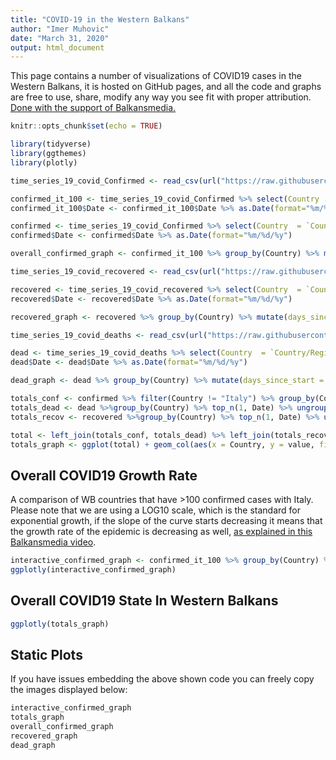 ```yaml
---
title: "COVID-19 in the Western Balkans"
author: "Imer Muhovic"
date: "March 31, 2020"
output: html_document
---
```


This page contains a number of visualizations of COVID19 cases in the Western Balkans, it is hosted on GitHub pages, and all the code and graphs are free to use, share, modify any way you see fit with proper attribution. [Done with the support of Balkansmedia.](http://balkansmedia.org/)


```r
knitr::opts_chunk$set(echo = TRUE)

library(tidyverse)
library(ggthemes)
library(plotly)
```



```r

time_series_19_covid_Confirmed <- read_csv(url("https://raw.githubusercontent.com/CSSEGISandData/COVID-19/master/csse_covid_19_data/csse_covid_19_time_series/time_series_covid19_confirmed_global.csv"))

confirmed_it_100 <- time_series_19_covid_Confirmed %>% select(Country  = `Country/Region`, everything(), -Lat, -Long, -`Province/State`) %>% pivot_longer(-Country, "Date") %>% filter(Country %in% c('Serbia', "Bosnia and Herzegovina", "Croatia", "Slovenia", "North Macedonia", "Kosovo", "Albania", "Montenegro", "Italy")) %>% filter(value > 100)
confirmed_it_100$Date <- confirmed_it_100$Date %>% as.Date(format="%m/%d/%y")

confirmed <- time_series_19_covid_Confirmed %>% select(Country  = `Country/Region`, everything(), -Lat, -Long, -`Province/State`) %>% pivot_longer(-Country, "Date") %>% filter(Country %in% c('Serbia', "Bosnia and Herzegovina", "Croatia", "Slovenia", "North Macedonia", "Kosovo", "Albania", "Montenegro", "Italy")) %>% filter(value > 0)
confirmed$Date <- confirmed$Date %>% as.Date(format="%m/%d/%y")

overall_confirmed_graph <- confirmed_it_100 %>% group_by(Country) %>% mutate(days_since_start = difftime(Date, min(Date), units = "days")) %>% filter(days_since_start < 21) %>% ggplot(aes(days_since_start, value, color = Country)) + geom_line(size = 2) + theme_wsj() + theme(legend.text = element_text(size = 12), plot.title = element_text(size = 14, hjust = 0.5), plot.subtitle = element_text(size = 10)) + scale_color_brewer(palette = "Paired") + labs(title = "Number of cases of COVID19 in Western Balkans \n since 100th reported case", caption ="Data source:https://github.com/CSSEGISandData/COVID-19/", subtitle = "By: Imer Muhovic @imerm1", x = "Days since 100th confirmed case") + scale_y_log10()
```


```r
time_series_19_covid_recovered <- read_csv(url("https://raw.githubusercontent.com/CSSEGISandData/COVID-19/master/csse_covid_19_data/csse_covid_19_time_series/time_series_covid19_recovered_global.csv"))

recovered <- time_series_19_covid_recovered %>% select(Country  = `Country/Region`, everything(), -Lat, -Long, -`Province/State`) %>% pivot_longer(-Country, "Date") %>% filter(Country %in% c('Serbia', "Bosnia and Herzegovina", "Croatia", "Slovenia", "North Macedonia", "Kosovo", "Albania", "Montenegro")) %>% filter(value > 0)
recovered$Date <- recovered$Date %>% as.Date(format="%m/%d/%y")

recovered_graph <- recovered %>% group_by(Country) %>% mutate(days_since_start = difftime(Date, min(Date), units = "days")) %>% ggplot(aes(days_since_start, value, color = Country)) + geom_line(size = 2) + theme_wsj() + theme(legend.text = element_text(size = 12), plot.title = element_text(size = 14, hjust = 0.5), plot.subtitle = element_text(size = 10)) + scale_color_brewer(palette = "Paired") + labs(title = "Number of recoveries from COVID19 in Western Balkans", caption ="Data source:https://github.com/CSSEGISandData/COVID-19/", subtitle = "By: Imer Muhovic @imerm1", x = "Days since first recovery")

```

```r
time_series_19_covid_deaths <- read_csv(url("https://raw.githubusercontent.com/CSSEGISandData/COVID-19/master/csse_covid_19_data/csse_covid_19_time_series/time_series_covid19_deaths_global.csv"))

dead <- time_series_19_covid_deaths %>% select(Country  = `Country/Region`, everything(), -Lat, -Long, -`Province/State`) %>% pivot_longer(-Country, "Date") %>% filter(Country %in% c('Serbia', "Bosnia and Herzegovina", "Croatia", "Slovenia", "North Macedonia", "Kosovo", "Albania", "Montenegro")) %>% filter(value > 0)
dead$Date <- dead$Date %>% as.Date(format="%m/%d/%y")

dead_graph <- dead %>% group_by(Country) %>% mutate(days_since_start = difftime(Date, min(Date), units = "days")) %>% ggplot(aes(days_since_start, value, color = Country)) + geom_line(size = 2) + theme_wsj() + theme(legend.text = element_text(size = 12), plot.title = element_text(size = 14, hjust = 0.5), plot.subtitle = element_text(size = 10)) + scale_color_brewer(palette = "Paired") + labs(title = "Number of deaths from COVID19 in Western Balkans", caption ="Data source:https://github.com/CSSEGISandData/COVID-19/", subtitle = "By: Imer Muhovic @imerm1", x = "Days since first death")
```

```r
totals_conf <- confirmed %>% filter(Country != "Italy") %>% group_by(Country) %>% top_n(1, Date) %>% ungroup() %>% select(everything(), confirmed = value, - Date)
totals_dead <- dead %>%group_by(Country) %>% top_n(1, Date) %>% ungroup() %>% select(everything(), dead = value, -Date)
totals_recov <- recovered %>%group_by(Country) %>% top_n(1, Date) %>% ungroup() %>% select(everything(), recovered = value, -Date)

total <- left_join(totals_conf, totals_dead) %>% left_join(totals_recov) %>% pivot_longer(c(confirmed, dead, recovered))
totals_graph <- ggplot(total) + geom_col(aes(x = Country, y = value, fill = name))  + scale_fill_manual(values = c("dead"="#E41A1C", "confirmed"="#377EB8","recovered"= "#4DAF4A")) + theme_clean() + labs(title = "Western Balkans COVID19 current state", fill="") + ylab("") + xlab("") + theme(axis.text.x = element_text(angle=45, hjust = 1))

```

## Overall COVID19 Growth Rate

A comparison of WB countries that have >100 confirmed cases with Italy. Please note that we are using a LOG10 scale, which is the standard for exponential growth, if the slope of the curve starts decreasing it means that the growth rate of the epidemic is decreasing as well, [as explained in this Balkansmedia video](https://www.youtube.com/watch?v=nHoJ_hICzyM&t=2s).

```r

interactive_confirmed_graph <- confirmed_it_100 %>% group_by(Country) %>% filter(value > 100) %>% mutate(days_since_start = difftime(Date, min(Date), units = "days")) %>% filter(days_since_start < 21) %>% ggplot(aes(days_since_start, value, color = Country)) + geom_line(size = 2) + scale_y_log10() + theme_clean() + scale_color_brewer(palette = "Paired") + labs(title = "Number of cases of COVID19 in Western Balkans \n since 100th confirmed case", caption ="Data source:https://github.com/CSSEGISandData/COVID-19/", x = "Days since 100th confirmed case, Italy added for comparison")
ggplotly(interactive_confirmed_graph)
```

## Overall COVID19 State In Western Balkans

```r
ggplotly(totals_graph)
```


## Static Plots
If you have issues embedding the above shown code you can freely copy the images displayed below:

```r
interactive_confirmed_graph
totals_graph
overall_confirmed_graph
recovered_graph
dead_graph
```

